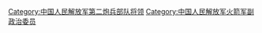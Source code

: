 [[Category:中国人民解放军第二炮兵部队将领‎|Category:中国人民解放军第二炮兵部队将领‎]]
[[Category:中国人民解放军火箭军副政治委员|Category:中国人民解放军火箭军副政治委员]]